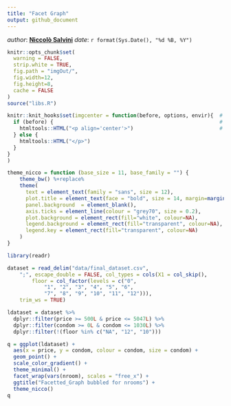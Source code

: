 ```yaml
---
title: "Facet Graph"
output: github_document
---
```


_author_: **[Niccolò Salvini](https://niccolosalvini.netlify.app/)**
_date_: `r format(Sys.Date(), "%d %B, %Y")`





```r

knitr::opts_chunk$set(
  warning = FALSE,  
  strip.white = TRUE,
  fig.path = "imgOut/", 
  fig.width=12,
  fig.height=8,
  cache = FALSE
)
source("libs.R")

knitr::knit_hooks$set(imgcenter = function(before, options, envir){  # to center image 
  if (before) {                                                      # add imgcenter = TRUE
    htmltools::HTML("<p align='center'>")                            # to the chunk options
  } else {
    htmltools::HTML("</p>")
  }
}
)

theme_nicco = function (base_size = 11, base_family = "") {
    theme_bw() %+replace% 
    theme(
      text = element_text(family = "sans", size = 12),
      plot.title = element_text(face = "bold", size = 14, margin=margin(0,0,30,0)),
      panel.background  = element_blank(),
      axis.ticks = element_line(colour = "grey70", size = 0.2),
      plot.background = element_rect(fill="white", colour=NA),
      legend.background = element_rect(fill="transparent", colour=NA),
      legend.key = element_rect(fill="transparent", colour=NA)
    )
}

```


```r

library(readr)

dataset = read_delim("data/final_dataset.csv", 
    ";", escape_double = FALSE, col_types = cols(X1 = col_skip(), 
        floor = col_factor(levels = c("0", 
            "1", "2", "3", "4", "5", "6", 
            "7", "8", "9", "10", "11", "12"))), 
    trim_ws = TRUE)

```

```r

ldataset = dataset %>%
  dplyr::filter(price >= 500L & price <= 5047L) %>%
  dplyr::filter(condom >= 0L & condom <= 1030L) %>%
  dplyr::filter(!(floor %in% c("NA", "12", "10")))

q = ggplot(ldataset) +
  aes(x = price, y = condom, colour = condom, size = condom) +
  geom_point() +
  scale_color_gradient() +
  theme_minimal() +
  facet_wrap(vars(nroom), scales = "free_x") +
  ggtitle("Facetted_Graph bubbled for nrooms") +
  theme_nicco()
q

```

